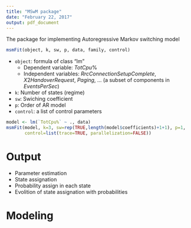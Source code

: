 ```yaml
---
title: "MSwM package"
date: "February 22, 2017"
output: pdf_document
---
```


The package for implementing Autoregressive Markov switching model 

```r
msmFit(object, k, sw, p, data, family, control)
```

- `object`: formula of class "lm"
    - Dependent variable: $TotCpu$%
    - Independent variables: $RrcConnectionSetupComplete$, $X2HandoverRequest$, $Paging$, ... (a subset of components in $EventsPerSec$)
    
- `k`: Number of states (regime)
- `sw`: Swiching coefficient
- `p`: Order of AR model
- `control`: a list of control parameters

```r
model <- lm(`TotCpu%` ~ ., data)
msmFit(model, k=3, sw=rep(TRUE,length(model$coefficients)+1+1), p=1, 
       control=list(trace=TRUE, parallelization=FALSE))
```


# Output

- Parameter estimation
- State assignation
- Probability assign in each state
- Evolition of state assignation with probabilities


# Modeling

